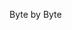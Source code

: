 
<ChallengeTitle>Byte by Byte</ChallengeTitle>

<RequirementList>
  <Requirement
    title="Challenge 1: Taking deposits"
    description="Your program should allow a user to deposit SOL into their own vault."
  />

  <Requirement
    title="Challenge 2: Allowing withdrawal"
    description="The vault owner should be able to withdraw SOL from their vault."
  />
</RequirementList>
